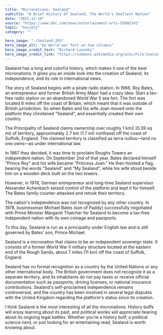 ---
title: "Micronations. Sealand"
subtitle: "A Brief History Of Sealand, The World's Smallest Nation"
date: "2021-12-19"
source: "https://www.bbc.com/news/entertainment-arts-55092341"
topic: "Society"
category: "" 

hero_image: "./Sealand.JPG"
hero_image_alt: "An World war fort on two columns"
hero_image_credit_text: "Richard Lazenby"
hero_image_credit_link: "https://commons.wikimedia.org/wiki/File:Sealandafterfire2.JPG"
---

Sealand has a long and colorful history, which makes it 
one of the best micronations. It gives you an inside look 
into the creation of Sealand, its independence, and its role in international news.

The story of Sealand begins with a pirate radio station.
In 1966, Roy Bates, an entrepreneur and former British 
Army Major had a crazy idea: Start a tax-free radio 
station on an abandoned World War II sea fort. 
The fort was located 6 miles off the coast of Britain,
which meant that it was outside of British jurisdiction. 
So when Bates and his wife Joan moved onto the platform 
they christened “Sealand”, and essentially created
their own country.

The Principality of Sealand claims ownership over roughly 1 km2 (0.39 sq mi) of territory,
 approximately 2.7 km (1.7 mi) northeast off the coast of Suffolk, England.
The claimed territory is classified as terra nullius—land no one owns—as under international law. 

In 1967 they decided, it was time to proclaim Roughs Towers an independent nation. On September 2nd of that year, Bates declared himself 
"Prince Roy" and his wife became "Princess Joan." 
He then hoisted a flag, bearing the words "Sealand" and
"My Sealand", while his wife stood beside him on a wooden 
deck built on the two towers.

However, in 1978, German entrepreneur and long-time Sealand supervisor Alexander Achenbach seized control 
of the platform and kept it for himself. The Bates family counter-attacked and retook their territory.

The nation's independence was not recognized by any other country.
In 1978, businessman Michael Bates (son of Paddy) successfully 
negotiated with Prime Minister Margaret Thatcher for Sealand to become a tax-free independent nation with its own coinage and passports. 

To this day, Sealand is run as a principality under English law and is still governed by Bates' son, Prince Michael.

Sealand is a micronation that claims to be an independent sovereign state. 
It consists of a former World War II military structure located at the eastern end of the Rough Sands, 
about 7 miles (11 km) off the coast of Suffolk, England.

Sealand has no formal recognition as a country by the United Nations or any other international body. 
The British government does not recognize it as a separate territory, and its inhabitants do not pay taxes 
or receive official documentation such as passports, driving licenses, or national insurance contributions.
Sealand's self-proclaimed independence remains controversial, and the country has been involved in several 
legal disputes with the United Kingdom regarding the platform's status since its creation.

I think Sealand is the most interesting of all the micronations. 
History buffs will enjoy learning about its past, and political wonks will appreciate hearing about its ongoing legal battles. 
Whether you’re a history buff, a political science nerd, or just looking for an entertaining read, Sealand is worth knowing about.